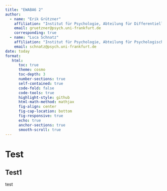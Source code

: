 ```yaml
---
title: "EWABA6 2"
author:
  - name: "Erik Grützner"
    affiliation: "Institut für Psychologie, Abteilung für Differentielle Psychologie und Psychologische Diagnostik"
    email: gruetzner@psych.uni-frankfurt.de
    corresponding: true
  - name: "Luca Schnatz"
    affiliation: "Institut für Psychologie, Abteilung für Psychologische Methoden mit Interdisziplinärer Ausrichtung"
    email: schnatz@psych.uni-frankfurt.de
date: today
format: 
   html:
      toc: true
      theme: cosmo               
      toc-depth: 3               
      number-sections: true      
      self-contained: true       
      code-fold: false            
      code-tools: true           
      highlight-style: github    
      html-math-method: mathjax  
      fig-align: center          
      fig-cap-location: bottom   
      fig-responsive: true      
      echo: true                 
      anchor-sections: true     
      smooth-scroll: true        
---
```


# Test

## Test1

test